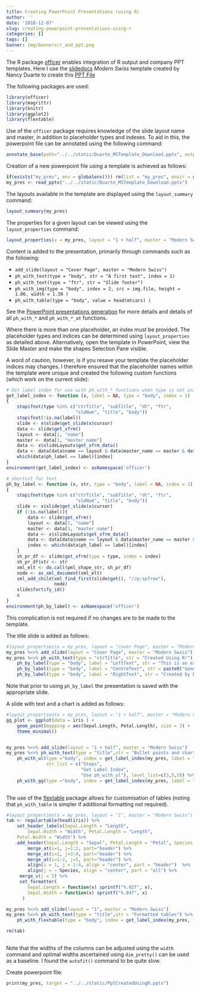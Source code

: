 ```yaml
---
title: Creating PowerPoint Presentations (using R)
author: ''
date: '2018-12-07'
slug: creating-powerpoint-presentations-using-r
categories: []
tags: []
banner: img/banners/r_and_ppt.png
---
```


 

The R package [officer](https://davidgohel.github.io/officer/index.html) enables integration of R output and company PPT templates.   Here I use the [slidedocs](https://www.duarte.com/slidedocs/) _Modern Swiss_ template created by Nancy Duarte to create this <a href="https://github.com/mlduarte/learning-notes/tree/master/static/PptCreatedUsingR.pptx">PPT File</a>

<!--https://yihui.name/en/2018/07/embed-file/
https://bookdown.org/yihui/blogdown/templates.html
-->

The following packages are used: 
```r
library(officer)
library(magrittr)
library(knitr)
library(ggplot2)
library(flextable)
```


Use of the `officer` package requires knowledge of the slide layout name and master, in addition to placeholder types and indexes.  To aid in this, the powerpoint file can be annotated using the following command: 
```r
annotate_base(path="../../static/Duarte_MSTemplate_Download.pptx", output_file = "../../static/Annotated_Layout.pptx")
```


Creation of a new powerpoint file using a template is achieved as follows:
```r
if(exists("my_pres", env = globalenv())) rm(list = "my_pres", envir = globalenv())
my_pres <- read_pptx("../../static/Duarte_MSTemplate_Download.pptx")
```

The layouts available in the template are displayed using the `layout_summary` command:
```r
layout_summary(my_pres)
```

The properties for a given layout can be viewed using the `layout_properties` command:
```r
layout_properties(x = my_pres, layout = "1 + half", master = "Modern Swiss") 
```

Content is added to the presentation, primarily through commands such as the following:

* `add_slide(layout = "Cover Page", master = "Modern Swiss")`
* `ph_with_text(type = "body", str = "A first text", index = 1)`
* `ph_with_text(type = "ftr", str = "Slide footer")`
* `ph_with_img(type = "body", index = 2, src = img.file, height = 1.06, width = 1.39 )`
* `ph_with_table(type = "body", value = head(mtcars) )`

See the [PowerPoint presentations generation](https://davidgohel.github.io/officer/articles/powerpoint.html)  for more details and details of all `ph_with_*` and `ph_with_*_at` functions.

Where there is more than one placeholder, an index must be provided.  The placeholder types and indices can be determined using `layout_properties` as detailed above.  Alternatively, open the template in PowerPoint, view the Slide Master and make the shapes Selection Pane visible.  

A word of caution, however, is if you resave your template the placeholder indices may changes.  I therefore ensured that the placeholder names within the template were unique and created the following custom functions (which work on the current slide):

```r
# Get label index for use with ph_with_* functions when type is not unique in the slide layout
get_label_index <- function (x, label = NA, type = "body", index = 1) 
{
    stopifnot(type %in% c("ctrTitle", "subTitle", "dt", "ftr", 
                          "sldNum", "title", "body"))
    stopifnot(!is.na(label))
    slide <- x$slide$get_slide(x$cursor)
    data <- slide$get_xfrm()
    layout <- data[1, "name"]
    master <- data[1, "master_name"]
    data <- x$slideLayouts$get_xfrm_data()
    data <- data[data$name == layout & data$master_name == master & data$type == type, ]
    which(data$ph_label == label)[index]
}
environment(get_label_index) <- asNamespace('officer')

# shortcut for text
ph_by_label <- function (x, str, type = "body", label = NA, index = 1) 
{
    stopifnot(type %in% c("ctrTitle", "subTitle", "dt", "ftr", 
                          "sldNum", "title", "body"))
    slide <- x$slide$get_slide(x$cursor)
    if (!is.na(label)){
        data <- slide$get_xfrm()
        layout <- data[1, "name"]
        master <- data[1, "master_name"]
        data <- x$slideLayouts$get_xfrm_data()
        data <- data[data$name == layout & data$master_name == master & data$type == type, ]
        index <- which(data$ph_label == label)[index]
    } 
    sh_pr_df <- slide$get_xfrm(type = type, index = index)
    sh_pr_df$str <- str
    xml_elt <- do.call(pml_shape_str, sh_pr_df)
    node <- as_xml_document(xml_elt)
    xml_add_child(xml_find_first(slide$get(), "//p:spTree"), 
                  node)
    slide$fortify_id()
    x
}
environment(ph_by_label) <- asNamespace('officer')
```
This complication is not required if no changes are to be made to the template.


The title slide is added as follows:

```r
#layout_properties(x = my_pres, layout = "Cover Page", master = "Modern Swiss") 
my_pres %<>% add_slide(layout = "Cover Page", master = "Modern Swiss") 
my_pres %<>% ph_with_text(type = "ctrTitle", str = "Created Using R!") %>%
    ph_by_label(type = "body", label = "LeftText", str = "This is an example file creating using the Modern Swiss template by Nancy Duarte") %>%
    ph_by_label(type = "body", label = "CentreText", str = paste0("Generated ", format(Sys.Date(), "%d %B %Y"))) %>%
    ph_by_label(type = "body", label = "RightText", str = "Created by Do-Artie")
```

Note that prior to using `ph_by_label` the presentation is saved with the appropriate slide.

A slide with text and a chart is added as follows:
```r
#layout_properties(x = my_pres, layout = "1 + half", master = "Modern Swiss") 
gg_plot <- ggplot(data = iris ) +
    geom_point(mapping = aes(Sepal.Length, Petal.Length), size = 3) +
    theme_minimal()


my_pres %<>% add_slide(layout = "1 + half", master = "Modern Swiss") 
my_pres %<>% ph_with_text(type = "title",str = "Bullet points and charts") %>% 
    ph_with_ul(type ="body", index = get_label_index(my_pres, label = "Left"), 
               str_list = c("Steps", 
                            "Get Label Index", 
                            "Use ph_with_ul"), level_list=c(3,5,5)) %>%
    ph_with_gg(type ="body", index = get_label_index(my_pres, label = "Right"), value = gg_plot) 
 
```


The use of the [flextable](https://davidgohel.github.io/flextable/index.html) package allows for customisation of tables (noting that `ph_with_table` is simpler if additional formatting not required).  

```r
#layout_properties(x = my_pres, layout = "1", master = "Modern Swiss") 
tab <- regulartable(head(iris)) %>%
    set_header_labels(Sepal.Length = "Length",
        Sepal.Width = "Width", Petal.Length = "Length",
    Petal.Width = "Width") %>%
    add_header(Sepal.Length = "Sepal", Petal.Length = "Petal", Species = "Species") %>%
        merge_at(i=1, j=1:2, part="header") %>%
        merge_at(i=1, j=3:4, part="header") %>%
        merge_at(i=1:2, j=5, part="header") %>%
        align(i = 1, j = 1:4, align = "center", part = "header")  %>%
        align(j = ~ Species, align = "center", part = "all") %>%
     merge_v(j = 5) %>%
     set_formatter(
        Sepal.Length = function(x) sprintf("%.02f", x),
        Sepal.Width = function(x) sprintf("%.04f", x)
      )

my_pres %<>% add_slide(layout = "1", master = "Modern Swiss") 
my_pres %<>% ph_with_text(type = "title",str = "Formatted tables") %>% 
    ph_with_flextable(type = "body", index = get_label_index(my_pres, label = "Text"),  value = tab) 

rm(tab)   
    
```

Note that the widths of the columns can be adjusted using the `width` command and optimal widths ascertained using `dim_pretty()` can be used as a baseline.  I found the  `autofit()` command to be quite slow.

Create powerpoint file:
```r
print(my_pres, target = "../../static/PptCreatedUsingR.pptx")
```






